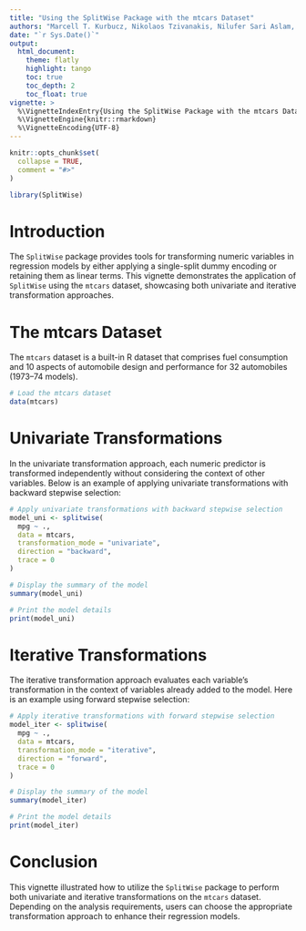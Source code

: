 ```yaml
---
title: "Using the SplitWise Package with the mtcars Dataset"
authors: "Marcell T. Kurbucz, Nikolaos Tzivanakis, Nilufer Sari Aslam, Adam Sykulski"
date: "`r Sys.Date()`"
output:
  html_document:
    theme: flatly
    highlight: tango
    toc: true
    toc_depth: 2
    toc_float: true
vignette: >
  %\VignetteIndexEntry{Using the SplitWise Package with the mtcars Dataset}
  %\VignetteEngine{knitr::rmarkdown}
  %\VignetteEncoding{UTF-8}
---
```


```r
knitr::opts_chunk$set(
  collapse = TRUE,
  comment = "#>"
)
```

```r
library(SplitWise)
```

# Introduction

The `SplitWise` package provides tools for transforming numeric variables in regression models by either applying a single-split dummy encoding or retaining them as linear terms. This vignette demonstrates the application of `SplitWise` using the `mtcars` dataset, showcasing both univariate and iterative transformation approaches.

# The mtcars Dataset

The `mtcars` dataset is a built-in R dataset that comprises fuel consumption and 10 aspects of automobile design and performance for 32 automobiles (1973–74 models).

```r
# Load the mtcars dataset
data(mtcars)
```

# Univariate Transformations

In the univariate transformation approach, each numeric predictor is transformed independently without considering the context of other variables. Below is an example of applying univariate transformations with backward stepwise selection:

```r
# Apply univariate transformations with backward stepwise selection
model_uni <- splitwise(
  mpg ~ .,
  data = mtcars,
  transformation_mode = "univariate",
  direction = "backward",
  trace = 0
)

# Display the summary of the model
summary(model_uni)

# Print the model details
print(model_uni)
```

# Iterative Transformations

The iterative transformation approach evaluates each variable's transformation in the context of variables already added to the model. Here is an example using forward stepwise selection:

```r
# Apply iterative transformations with forward stepwise selection
model_iter <- splitwise(
  mpg ~ .,
  data = mtcars,
  transformation_mode = "iterative",
  direction = "forward",
  trace = 0
)

# Display the summary of the model
summary(model_iter)

# Print the model details
print(model_iter)
```

# Conclusion

This vignette illustrated how to utilize the `SplitWise` package to perform both univariate and iterative transformations on the `mtcars` dataset. Depending on the analysis requirements, users can choose the appropriate transformation approach to enhance their regression models.
